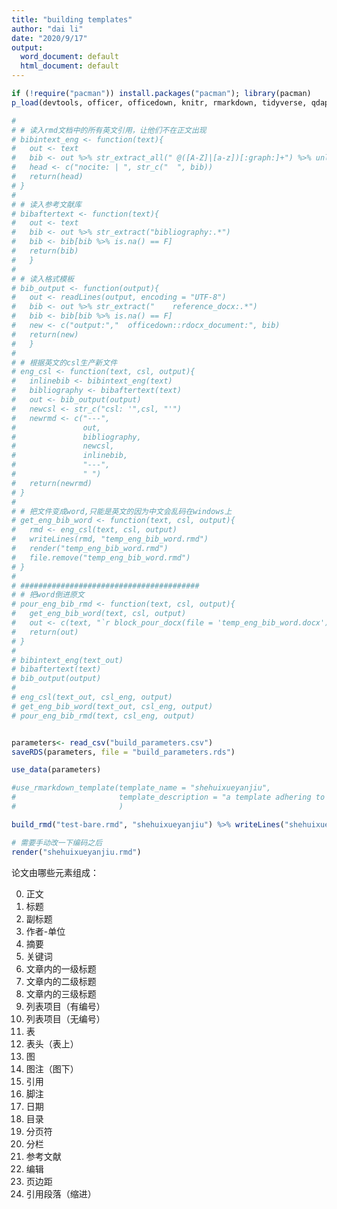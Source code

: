 ```yaml
---
title: "building templates"
author: "dai li"
date: "2020/9/17"
output:
  word_document: default
  html_document: default
---
```


```r
if (!require("pacman")) install.packages("pacman"); library(pacman)
p_load(devtools, officer, officedown, knitr, rmarkdown, tidyverse, qdapRegex, readxl, stringi, yaml, roxygen2)


```

```r
# 
# # 读入rmd文档中的所有英文引用，让他们不在正文出现
# bibintext_eng <- function(text){
#   out <- text
#   bib <- out %>% str_extract_all(" @([A-Z]|[a-z])[:graph:]+") %>% unlist() %>% str_c(collapse = ", ")
#   head <- c("nocite: | ", str_c("  ", bib))
#   return(head)
# }
# 
# # 读入参考文献库
# bibaftertext <- function(text){
#   out <- text
#   bib <- out %>% str_extract("bibliography:.*") 
#   bib <- bib[bib %>% is.na() == F]
#   return(bib)
#   }
# 
# # 读入格式模板
# bib_output <- function(output){
#   out <- readLines(output, encoding = "UTF-8")
#   bib <- out %>% str_extract("    reference_docx:.*") 
#   bib <- bib[bib %>% is.na() == F]
#   new <- c("output:","  officedown::rdocx_document:", bib)
#   return(new)
#   }
# 
# # 根据英文的csl生产新文件
# eng_csl <- function(text, csl, output){
#   inlinebib <- bibintext_eng(text)
#   bibliography <- bibaftertext(text)
#   out <- bib_output(output)
#   newcsl <- str_c("csl: '",csl, "'")
#   newrmd <- c("---", 
#               out,
#               bibliography,
#               newcsl,
#               inlinebib,
#               "---",
#               " ")
#   return(newrmd)
# }
# 
# # 把文件变成word,只能是英文的因为中文会乱码在windows上
# get_eng_bib_word <- function(text, csl, output){
#   rmd <- eng_csl(text, csl, output)
#   writeLines(rmd, "temp_eng_bib_word.rmd")
#   render("temp_eng_bib_word.rmd")
#   file.remove("temp_eng_bib_word.rmd")
# }
# 
# ########################################
# # 把word倒进原文
# pour_eng_bib_rmd <- function(text, csl, output){
#   get_eng_bib_word(text, csl, output)
#   out <- c(text, "`r block_pour_docx(file = 'temp_eng_bib_word.docx')`")
#   return(out)
# }
# 
# bibintext_eng(text_out)
# bibaftertext(text)
# bib_output(output)
# 
# eng_csl(text_out, csl_eng, output)
# get_eng_bib_word(text_out, csl_eng, output)
# pour_eng_bib_rmd(text, csl_eng, output)


parameters<- read_csv("build_parameters.csv")
saveRDS(parameters, file = "build_parameters.rds")

use_data(parameters)
```




```r
#use_rmarkdown_template(template_name = "shehuixueyanjiu",
#                       template_description = "a template adhering to the guidlines of the Chinese: Sociological Studies (shehuixueyanjiu)"
#                       )

build_rmd("test-bare.rmd", "shehuixueyanjiu") %>% writeLines("shehuixueyanjiu.rmd")

# 需要手动改一下编码之后
render("shehuixueyanjiu.rmd")


```





论文由哪些元素组成：

0. 正文
1. 标题
2. 副标题
3. 作者-单位
4. 摘要
5. 关键词
6. 文章内的一级标题
7. 文章内的二级标题
8. 文章内的三级标题
9. 列表项目（有编号）
10. 列表项目（无编号）
11. 表
12. 表头（表上）
13. 图
14. 图注（图下）
15. 引用
16. 脚注
17. 日期
18. 目录
19. 分页符
20. 分栏
21. 参考文献
22. 编辑
23. 页边距
24. 引用段落（缩进）
